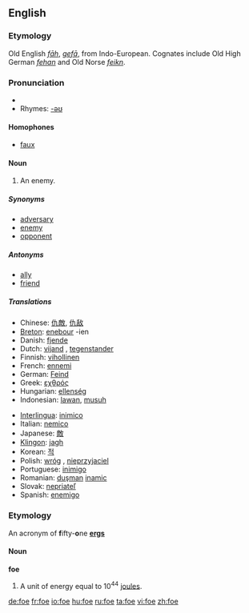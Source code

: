 {{see|FoE|FOE}}

==English==

===Etymology===
Old English ''[[fah|fāh]]'', ''[[gefa|gefā]]'', from Indo-European. Cognates include Old High German ''[[fehan]]'' and Old Norse ''[[feikn]]''.

===Pronunciation===
* {{IPA|/fəʊ/}}
* Rhymes: [[Rhymes:English:-əʊ|-əʊ]]

====Homophones====
*[[faux]]

====Noun====
{{en-noun}}

# An enemy.

=====Synonyms=====
*[[adversary]]
*[[enemy]]
*[[opponent]]

=====Antonyms=====
*[[ally]]
*[[friend]]

=====Translations=====
{{top}}
*Chinese: [[仇敵]], [[仇敌]]
*[[Breton]]: [[enebour]] {{m}} -ien {{p}}
*Danish: [[fjende]] {{c}}
*Dutch: [[vijand]] {{m}}, [[tegenstander]] {{m}}
*Finnish: [[vihollinen]]
*French: [[ennemi]] {{m}}
*German: [[Feind]] {{m}}
*Greek: [[εχθρός]] {{m}}
*Hungarian:  [[ellenség]]
*Indonesian: [[lawan]], [[musuh]]
{{mid}}
*[[Interlingua]]: [[inimico]]
*Italian: [[nemico]] {{m}}
*Japanese: [[敵]]
*[[Klingon]]: [[jagh]]
*Korean: [[적]]
*Polish: [[wróg]] {{m}}, [[nieprzyjaciel]] {{m}}
*Portuguese: [[inimigo]] {{m}}
*Romanian: [[duşman]] {{m}} [[inamic]] {{m}}
*Slovak: [[nepriateľ]] {{m}}
*Spanish: [[enemigo]] {{m}}
{{bottom}}

===Etymology===
An acronym of '''f'''ifty-'''o'''ne '''[[erg]]s'''

====Noun====
'''foe'''
# A unit of energy equal to 10<sup>44</sup> [[joule]]s.

[[de:foe]]
[[fr:foe]]
[[io:foe]]
[[hu:foe]]
[[ru:foe]]
[[ta:foe]]
[[vi:foe]]
[[zh:foe]]